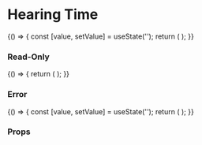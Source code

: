 


<Meta
  title="Hearings/Components/Modal Forms/HearingTime"
  component={HearingTime}
/>

# Hearing Time

<Preview>
  <Story name="normal">
    {() => {
      const [value, setValue] = useState('');
      return (
        <HearingTime
          errorMessage={text('Error Message', '', 'knobs')}
          readOnly={boolean('Read-Only', false, 'knobs')}
          onChange={setValue}
          regionalOffice={text('Regional Office Key', 'RO01', 'knobs')}
          value={value}
        />
      );
    }}
  </Story>
</Preview>

### Read-Only

<Preview>
  <Story name="readOnly">
    {() => {
      return (
        <HearingTime
          readOnly
          regionalOffice={"RO01"}
          value={"09:30"}
        />
      );
    }}
  </Story>
</Preview>

### Error

<Preview>
  <Story name="errorMessage">
    {() => {
      const [value, setValue] = useState('');
      return (
        <HearingTime
          errorMessage={"Please select a hearing time"}
          onChange={setValue}
          regionalOffice={"RO01"}
          value={value}
        />
      );
    }}
  </Story>
</Preview>

### Props

<Props of={HearingTime} />
